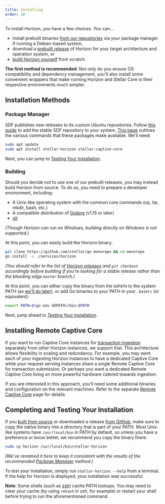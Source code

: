 ```yaml
---
title: Installing
order: 20
---
```



To install Horizon, you have a few choices. You can...
  - install prebuilt binaries [from our repositories](#package-manager) via your package manager if running a Debian-based system,
  - download a [prebuilt release](https://github.com/stellar/go/releases/latest) of Horizon for your target architecture and operation system, or
  - [build Horizon yourself](#building) from scratch.

**The first method is recommended**: Not only do you ensure OS compatibility and dependency management, you'll also install some convenient wrappers that make running Horizon and Stellar Core in their respective environments much simpler.


## Installation Methods

### Package Manager
SDF publishes new releases to its custom Ubuntu repositories. Follow [this guide](https://github.com/stellar/packages/blob/master/docs/adding-the-sdf-stable-repository-to-your-system.md#adding-the-sdf-stable-repository-to-your-system) to add the stable SDF repository to your system. [This page](https://github.com/stellar/packages/blob/master/docs/installing-individual-packages.md#installing-individual-packages) outlines the various commands that these packages make available. We'll need:

<CodeExample>

```bash
sudo apt update
sudo apt install stellar-horizon stellar-captive-core
```

</CodeExample>

Next, you can jump to [Testing Your Installation](#completing-and-testing-your-installation).

### Building
Should you decide not to use one of our prebuilt releases, you may instead build Horizon from source. To do so, you need to prepare a developer environment, including:

- A Unix-like operating system with the common core commands (cp, tar, mkdir, bash, etc.)
- A compatible distribution of [Golang](https://golang.org/dl/) (v1.15 or later)
- [git](https://git-scm.com/)

_(Though Horizon can run on Windows, *building* directly on Windows is not supported.)_

At this point, you can easily build the Horizon binary:

<CodeExample>

```bash
git clone https://github.com/stellar/go monorepo && cd monorepo
go install -v ./services/horizon
```

</CodeExample>

_(You should refer to the list of [Horizon releases](https://github.com/stellar/go/releases) and `git checkout` accordingly before building if you're looking for a stable release rather than the bleeding edge `master` branch.)_

At this point, you can either copy the binary from the `GOPATH` to the system PATH (as [we'll do later](#completing-and-testing-your-installation)), or add Go binaries to your PATH in your `.bashrc` (or equivalent):

<CodeExample>

```bash
export PATH=$(go env GOPATH)/bin:$PATH
```

</CodeExample>

Next, jump ahead to [Testing Your Installation](#completing-and-testing-your-installation).


## Installing Remote Captive Core

If you want to run Captive Core instances for [transaction ingestion](./running.mdx#ingesting-transactions) separately from other Horizon instances, we support that. This architecture allows flexibility in scaling and redundancy. For example, you may want each of your ingesting Horizon instances to have a dedicated Captive Core while your request-serving instances share a single Remote Captive Core for transaction submission. Or perhaps you want a dedicated Remote Captive Core living on more powerful hardware catered towards ingestion.

If you are interested in this approach, you'll need some additional binaries and configuration on the relevant machines. Refer to the separate [Remote Captive Core](./remote-core.mdx) page for details.


## Completing and Testing Your Installation

If you [built from source](#building) or downloaded a release [from GitHub](https://github.com/stellar/go/releases), make sure to copy the native binary into a directory that is part of your PATH. Most Unix-like systems have `/usr/local/bin` in PATH by default, so unless you have a preference or know better, we recommend you copy the binary there:

<CodeExample>

```bash
sudo cp horizon /usr/local/bin/stellar-horizon
```

</CodeExample>

_(We've renamed it here to keep it consistent with the results of the recommended [Package Manager](#package-manager) method.)_

To test your installation, simply run `stellar-horizon --help` from a terminal. If the help for Horizon is displayed, your installation was successful.

**Note**: Some shells (such as [zsh](https://www.zsh.org/)) cache PATH lookups. You may need to clear your cache (by using `rehash` in zsh, for example) or restart your shell before trying to run the aforementioned command.
